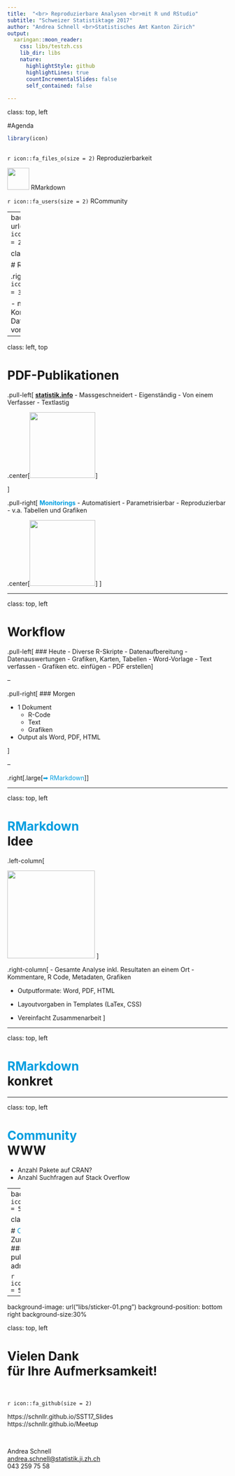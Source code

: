 ```yaml
---
title:  "<br> Reproduzierbare Analysen <br>mit R und RStudio"
subtitle: "Schweizer Statistiktage 2017"
author: "Andrea Schnell <br>Statistisches Amt Kanton Zürich"
output:
  xaringan::moon_reader:
    css: libs/testzh.css
    lib_dir: libs
    nature:
      highlightStyle: github
      highlightLines: true
      countIncrementalSlides: false
      self_contained: false
      
---
```



class: top, left

#Agenda


```r
library(icon)



```


`r icon::fa_files_o(size = 2)`   Reproduzierbarkeit  


<IMG SRC="http://hexb.in/hexagons/rmarkdown.png" width = "50" height = auto>    RMarkdown  

`r icon::fa_users(size = 2)`    RCommunity




---
background-image: url(`r icon::fa_files_o(size = 2)`)

class: left, top

# Reproduzierbarkeit

.right[`r icon::fa_files_o(size = 3)`]

- nachvollziehbar
- Kommentare
- Datengrundlage noch vorhanden



---

class: left, top


# PDF-Publikationen




.pull-left[
[<b> statistik.info</b>](https://statistik.zh.ch/internet/justiz_inneres/statistik/de/themen/statistikinfo.html)
- Massgeschneidert
- Eigenständig
- Von einem Verfasser
- Textlastig

.center[<IMG SRC=libs/info.gif width = "150" height = auto>]


]

.pull-right[
<font color=#009ee0><b>Monitorings</b></font>
- Automatisiert
- Parametrisierbar
- Reproduzierbar
- v.a. Tabellen und Grafiken

.center[<IMG SRC=libs/report.gif width = "150" height = auto>]
]


---

class: top, left

# Workflow

.pull-left[
### Heute
- Diverse R-Skripte
  - Datenaufbereitung
  - Datenauswertungen
  - Grafiken, Karten, Tabellen
- Word-Vorlage
  - Text verfassen
  - Grafiken etc. einfügen
- PDF erstellen
]

--

.pull-right[
### Morgen

- 1 Dokument
  - R-Code
  - Text
  - Grafiken
- Output als Word, PDF, HTML

]


--


.right[.large[<font color=#009ee0>➡ RMarkdown</font>]]







---



class: top, left

# <font color=#009ee0>RMarkdown</font> <br>Idee

.left-column[

<IMG SRC=libs/rmarkdown_wf.PNG width = "200" height = auto>
]

.right-column[
- Gesamte Analyse inkl. Resultaten an einem Ort
- Kommentare, R Code, Metadaten, Grafiken

- Outputformate: Word, PDF, HTML
- Layoutvorgaben in Templates (LaTex, CSS)

- Vereinfacht Zusammenarbeit
]


---

class: top, left

# <font color=#009ee0>RMarkdown</font> <br> konkret




---

class: top, left

# <font color=#009ee0>Community</font> <br> WWW

- Anzahl Pakete auf CRAN?
- Anzahl Suchfragen auf Stack Overflow


---
background-image: `r icon::fa_meetup(size = 5)`

class: top, left

# <font color=#009ee0>Community</font> <br> Zurich R User Group
### «The use of R in public administration»



`r icon::fa_meetup(size = 5)`

---
background-image: url("libs/sticker-01.png")
background-position: bottom right
background-size:30%

class: top, left

# Vielen Dank <br>für Ihre Aufmerksamkeit!



<br>


`r icon::fa_github(size = 2)`  

https://schnllr.github.io/SST17_Slides  
https://schnllr.github.io/Meetup





<br>


Andrea Schnell  
[andrea.schnell@statistik.ji.zh.ch](mailto:andrea.schnell@statistik.ji.zh.ch)  
043 259 75 58  



<!-- .right[<IMG SRC="libs/sticker-01.png" width = auto height = "150">] -->
